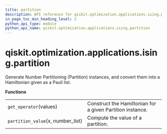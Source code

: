 ```yaml
---
title: partition
description: API reference for qiskit.optimization.applications.ising.partition
in_page_toc_min_heading_level: 2
python_api_type: module
python_api_name: qiskit.optimization.applications.ising.partition
---
```


<span id="qiskit-optimization-applications-ising-partition" />

# qiskit.optimization.applications.ising.partition

Generate Number Partitioning (Partition) instances, and convert them into a Hamiltonian given as a Pauli list.

**Functions**

|                                    |                                                           |
| ---------------------------------- | --------------------------------------------------------- |
| `get_operator`(values)             | Construct the Hamiltonian for a given Partition instance. |
| `partition_value`(x, number\_list) | Compute the value of a partition.                         |

